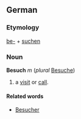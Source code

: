 ==German==
===Etymology===
[[be-]] + [[suchen]]

===Noun===
'''Besuch''' ''m'' (''plural'' [[Besuche]])
# a [[visit]] or [[call]].

====Related words====
* [[Besucher]]
